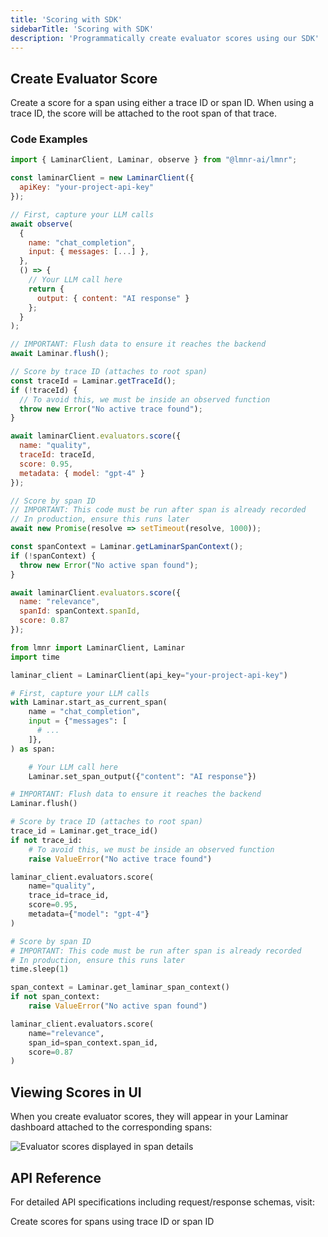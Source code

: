 ```yaml
---
title: 'Scoring with SDK'
sidebarTitle: 'Scoring with SDK'
description: 'Programmatically create evaluator scores using our SDK'
---
```


## Create Evaluator Score

Create a score for a span using either a trace ID or span ID. When using a trace ID, the score will be attached to the root span of that trace.

### Code Examples

<CodeGroup>

```javascript TypeScript
import { LaminarClient, Laminar, observe } from "@lmnr-ai/lmnr";

const laminarClient = new LaminarClient({
  apiKey: "your-project-api-key"
});

// First, capture your LLM calls
await observe(
  {
    name: "chat_completion",
    input: { messages: [...] },
  },
  () => {
    // Your LLM call here
    return {
      output: { content: "AI response" }
    };
  }
);

// IMPORTANT: Flush data to ensure it reaches the backend
await Laminar.flush();

// Score by trace ID (attaches to root span)
const traceId = Laminar.getTraceId();
if (!traceId) {
  // To avoid this, we must be inside an observed function
  throw new Error("No active trace found");
}

await laminarClient.evaluators.score({
  name: "quality",
  traceId: traceId,
  score: 0.95,
  metadata: { model: "gpt-4" }
});

// Score by span ID 
// IMPORTANT: This code must be run after span is already recorded
// In production, ensure this runs later
await new Promise(resolve => setTimeout(resolve, 1000));

const spanContext = Laminar.getLaminarSpanContext();
if (!spanContext) {
  throw new Error("No active span found");
}

await laminarClient.evaluators.score({
  name: "relevance", 
  spanId: spanContext.spanId,
  score: 0.87
});
```

```python Python
from lmnr import LaminarClient, Laminar
import time

laminar_client = LaminarClient(api_key="your-project-api-key")

# First, capture your LLM calls
with Laminar.start_as_current_span(
    name = "chat_completion",
    input = {"messages": [
      # ...
    ]},
) as span:

    # Your LLM call here
    Laminar.set_span_output({"content": "AI response"})

# IMPORTANT: Flush data to ensure it reaches the backend
Laminar.flush()

# Score by trace ID (attaches to root span)
trace_id = Laminar.get_trace_id()
if not trace_id:
    # To avoid this, we must be inside an observed function
    raise ValueError("No active trace found")

laminar_client.evaluators.score(
    name="quality",
    trace_id=trace_id, 
    score=0.95,
    metadata={"model": "gpt-4"}
)

# Score by span ID
# IMPORTANT: This code must be run after span is already recorded
# In production, ensure this runs later
time.sleep(1)

span_context = Laminar.get_laminar_span_context()
if not span_context:
    raise ValueError("No active span found")

laminar_client.evaluators.score(
    name="relevance",
    span_id=span_context.span_id,
    score=0.87
)
```

</CodeGroup>

## Viewing Scores in UI

When you create evaluator scores, they will appear in your Laminar dashboard attached to the corresponding spans:

<Frame>
    <img src="/images/evaluations/online-evaluators/score.png" alt="Evaluator scores displayed in span details" />
</Frame>

## API Reference

For detailed API specifications including request/response schemas, visit:

<Card title="Create Evaluator Score" icon="file" href="/api-reference/evaluators/create-evaluator-score">
  Create scores for spans using trace ID or span ID
</Card>